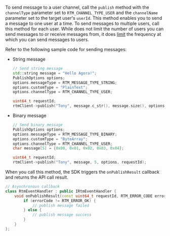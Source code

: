 <PlatformWrapper platform="linux-cpp">

To send message to a user channel, call the `publish` method with the `channelType` parameter set to `RTM_CHANNEL_TYPE_USER` and the `channelName` parameter set to the target user's `userId`. This method enables you to send a message to one user at a time. To send messages to multiple users, call this method for each user. While <Vg k="SIG" /> does not limit the number of users you can send messages to or receive messages from, it does [limit](../reference/limitations#message-channel) the frequency at which you can send messages to users.

Refer to the following sample code for sending messages:

- String message

    ```cpp
    // Send string message
    std::string message = "Hello Agora!";
    PublishOptions options;
    options.messageType = RTM_MESSAGE_TYPE_STRING;
    options.customType = "PlainText";
    options.channelType = RTM_CHANNEL_TYPE_USER;

    uint64_t requestId;
    rtmClient->publish("Tony", message.c_str(), message.size(), options, requestId);
    ```

- Binary message

    ```cpp
    // Send binary message
    PublishOptions options;
    options.messageType = RTM_MESSAGE_TYPE_BINARY;
    options.customType = "ByteArray";
    options.channelType = RTM_CHANNEL_TYPE_USER;
    char message[5] = {0x00, 0x01, 0x02, 0x03, 0x04};

    uint64_t requestId;
    rtmClient->publish("Tony", message, 5, options, requestId);
    ```

When you call this method, the SDK triggers the `onPublishResult` callback and returns the API call result.

```cpp
// Asynchronous callback
class RtmEventHandler : public IRtmEventHandler {
    void onPublishResult(const uint64_t requestId, RTM_ERROR_CODE errorCode) override {
        if (errorCode != RTM_ERROR_OK) {
            // publish message failed
        } else {
            // publish message success
        }
    }
};
```

</PlatformWrapper>

